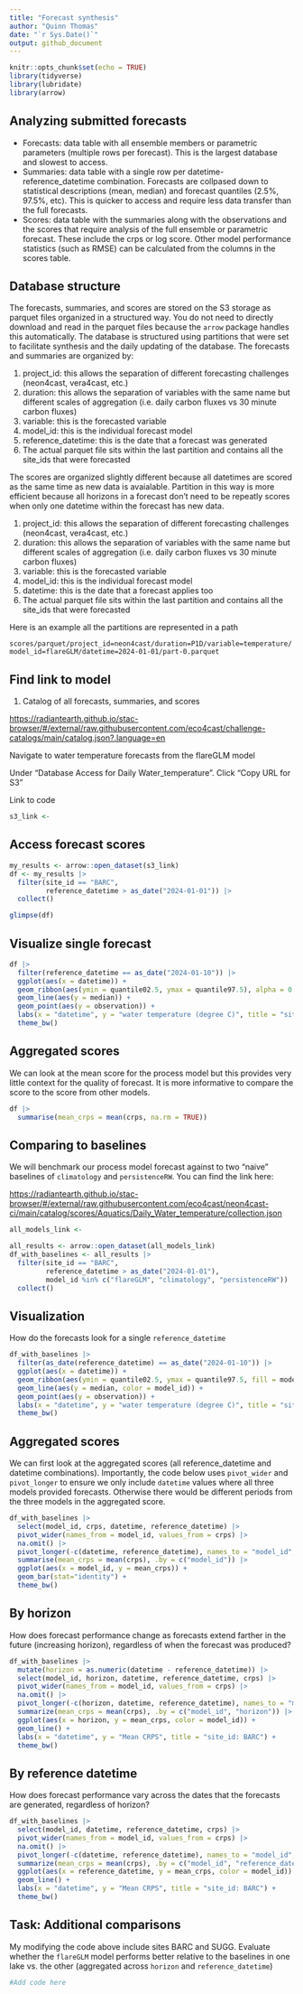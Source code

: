 ```yaml
---
title: "Forecast synthesis"
author: "Quinn Thomas"
date: "`r Sys.Date()`"
output: github_document
---
```


```r
knitr::opts_chunk$set(echo = TRUE)
library(tidyverse)
library(lubridate)
library(arrow)
```


## Analyzing submitted forecasts

- Forecasts: data table with all ensemble members or parametric parameters (multiple rows per forecast).  This is the largest database and slowest to access.  
- Summaries: data table with a single row per datetime-reference_datetime combination.  Forecasts are collpased down to statistical descriptions (mean, median) and forecast quantiles (2.5%, 97.5%, etc). This is quicker to access and require less data transfer than the full forecasts.
- Scores: data table with the summaries along with the observations and the scores that require analysis of the full ensemble or parametric forecast.  These include the crps or log score.  Other model performance statistics (such as RMSE) can be calculated from the columns in the scores table.  

## Database structure

The forecasts, summaries, and scores are stored on the S3 storage as parquet files organized in a structured way.  You do not need to directly download and read in the parquet files because the `arrow` package handles this automatically.  The database is structured using partitions that were set to facilitate synthesis and the daily updating of the database.  The forecasts and summaries are organized by:

1. project_id: this allows the separation of different forecasting challenges (neon4cast, vera4cast, etc.)
2. duration: this allows the separation of variables with the same name but different scales of aggregation (i.e. daily carbon fluxes vs 30 minute carbon fluxes)
3. variable: this is the forecasted variable
4. model_id:  this is the individual forecast model
5. reference_datetime: this is the date that a forecast was generated
6. The actual parquet file sits within the last partition and contains all the site_ids that were forecasted

The scores are organized slightly different because all datetimes are scored as the same time as new data is avaialable. Partition in this way is more efficient because all horizons in a forecast don't need to be repeatly scores when only one datetime within the forecast has new data.

1. project_id: this allows the separation of different forecasting challenges (neon4cast, vera4cast, etc.)
2. duration: this allows the separation of variables with the same name but different scales of aggregation (i.e. daily carbon fluxes vs 30 minute carbon fluxes)
3. variable: this is the forecasted variable
4. model_id:  this is the individual forecast model
5. datetime: this is the date that a forecast applies too
6. The actual parquet file sits within the last partition and contains all the site_ids that were forecasted

Here is an example all the partitions are represented in a path

`scores/parquet/project_id=neon4cast/duration=P1D/variable=temperature/model_id=flareGLM/datetime=2024-01-01/part-0.parquet`

## Find link to model

1. Catalog of all forecasts, summaries, and scores

<https://radiantearth.github.io/stac-browser/#/external/raw.githubusercontent.com/eco4cast/challenge-catalogs/main/catalog.json?.language=en>

Navigate to water temperature forecasts from the flareGLM model

Under "Database Access for Daily Water_temperature". Click "Copy URL for S3"

Link to code

```r
s3_link <- 
```

## Access forecast scores

```r
my_results <- arrow::open_dataset(s3_link)
df <- my_results |> 
  filter(site_id == "BARC",
         reference_datetime > as_date("2024-01-01")) |> 
  collect()
```

```r
glimpse(df)
```

## Visualize single forecast

```r
df |> 
  filter(reference_datetime == as_date("2024-01-10")) |> 
  ggplot(aes(x = datetime)) +
  geom_ribbon(aes(ymin = quantile02.5, ymax = quantile97.5), alpha = 0.5) +
  geom_line(aes(y = median)) +
  geom_point(aes(y = observation)) +
  labs(x = "datetime", y = "water temperature (degree C)", title = "site_id: BARC") +
  theme_bw()
```
## Aggregated scores

We can look at the mean score for the process model but this provides very little context for the quality of forecast. It is more informative to compare the score to the score from other models.

```r
df |> 
  summarise(mean_crps = mean(crps, na.rm = TRUE))
```

## Comparing to baselines

We will benchmark our process model forecast against to two "naive" baselines of `climatology` and `persistenceRW`.  You can find the link here:

<https://radiantearth.github.io/stac-browser/#/external/raw.githubusercontent.com/eco4cast/neon4cast-ci/main/catalog/scores/Aquatics/Daily_Water_temperature/collection.json>

```r
all_models_link <- 
```

```r
all_results <- arrow::open_dataset(all_models_link)
df_with_baselines <- all_results |> 
  filter(site_id == "BARC",
         reference_datetime > as_date("2024-01-01"), 
         model_id %in% c("flareGLM", "climatology", "persistenceRW")) |> 
  collect()
```

## Visualization

How do the forecasts look for a single `reference_datetime`

```r
df_with_baselines |> 
  filter(as_date(reference_datetime) == as_date("2024-01-10")) |> 
  ggplot(aes(x = datetime)) +
  geom_ribbon(aes(ymin = quantile02.5, ymax = quantile97.5, fill = model_id), alpha = 0.3) +
  geom_line(aes(y = median, color = model_id)) +
  geom_point(aes(y = observation)) +
  labs(x = "datetime", y = "water temperature (degree C)", title = "site_id: BARC") +
  theme_bw()
```

## Aggregated scores

We can first look at the aggregated scores (all reference_datetime and datetime combinations). Importantly, the code below uses `pivot_wider` and `pivot_longer` to ensure we only include `datetime` values where all three models provided forecasts. Otherwise there would be different periods from the three models in the aggregated score.

```r
df_with_baselines |> 
  select(model_id, crps, datetime, reference_datetime) |> 
  pivot_wider(names_from = model_id, values_from = crps) |> 
  na.omit() |> 
  pivot_longer(-c(datetime, reference_datetime), names_to = "model_id", values_to = "crps") |> 
  summarise(mean_crps = mean(crps), .by = c("model_id")) |> 
  ggplot(aes(x = model_id, y = mean_crps)) +
  geom_bar(stat="identity") +
  theme_bw()
```

## By horizon

How does forecast performance change as forecasts extend farther in the future (increasing horizon), regardless of when the forecast was produced?

```r
df_with_baselines |> 
  mutate(horizon = as.numeric(datetime - reference_datetime)) |> 
  select(model_id, horizon, datetime, reference_datetime, crps) |> 
  pivot_wider(names_from = model_id, values_from = crps) |> 
  na.omit() |> 
  pivot_longer(-c(horizon, datetime, reference_datetime), names_to = "model_id", values_to = "crps") |> 
  summarize(mean_crps = mean(crps), .by = c("model_id", "horizon")) |> 
  ggplot(aes(x = horizon, y = mean_crps, color = model_id)) + 
  geom_line() +
  labs(x = "datetime", y = "Mean CRPS", title = "site_id: BARC") +
  theme_bw()

```

## By reference datetime

How does forecast performance vary across the dates that the forecasts are generated, regardless of horizon?

```r
df_with_baselines |> 
  select(model_id, datetime, reference_datetime, crps) |> 
  pivot_wider(names_from = model_id, values_from = crps) |> 
  na.omit() |> 
  pivot_longer(-c(datetime, reference_datetime), names_to = "model_id", values_to = "crps") |> 
  summarize(mean_crps = mean(crps), .by = c("model_id", "reference_datetime")) |> 
  ggplot(aes(x = reference_datetime, y = mean_crps, color = model_id)) + 
  geom_line() +
  labs(x = "datetime", y = "Mean CRPS", title = "site_id: BARC") +
  theme_bw()
```

## Task: Additional comparisons

My modifying the code above include sites BARC and SUGG.  Evaluate whether the `flareGLM` model performs better relative to the baselines in one lake vs. the other (aggregated across `horizon` and `reference_datetime`)

```r
#Add code here

```



